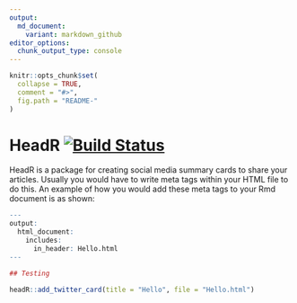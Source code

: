 ```yaml
---
output:
  md_document:
    variant: markdown_github
editor_options: 
  chunk_output_type: console
---
```


<!-- README.md is generated from README.Rmd. Please edit that file -->

```r
knitr::opts_chunk$set(
  collapse = TRUE,
  comment = "#>",
  fig.path = "README-"
)
```

# HeadR [![Build Status](https://travis-ci.org/jumpingrivers/headR.svg?branch=master)](https://travis-ci.org/jumpingrivers/headR)

HeadR is a package for creating social media summary cards to share your articles. Usually you would have to write meta tags within your HTML file to do this. An example of how you would add these meta tags to your Rmd document is as shown:

```r
---
output: 
  html_document: 
    includes:
      in_header: Hello.html
---  

## Testing

headR::add_twitter_card(title = "Hello", file = "Hello.html")
```

